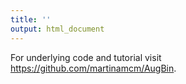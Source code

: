 ```yaml
---
title: ''
output: html_document
---
```

For underlying code and tutorial visit <https://github.com/martinamcm/AugBin>.
